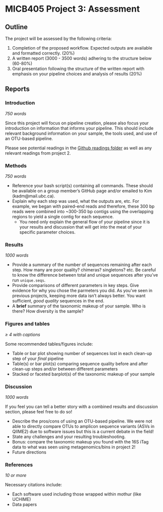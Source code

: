 # MICB405 Project 3: Assessment
## Outline
The project will be assessed by the following criteria:

1. Completion of the proposed workflow. Expected outputs are available and formatted correctly. (20%)
2. A written report (3000 - 3500 words) adhering to the structure below (60-80%)
3. Oral presentation following the structure of the written report with emphasis on your pipeline choices and analysis of results (20%)

## Reports
### Introduction
*750 words*

Since this project will focus on pipeline creation, please also focus your introduction on information that informs your pipeline. This should include relevant background information on your sample, the tools used, and use of an OTU-based pipeline.

Please see potential readings in the [Github readings folder](https://github.com/EDUCE-UBC/MICB405_project3/tree/master/Readings) as well as any relevant readings from project 2.

### Methods
*750 words*

* Reference your bash script(s) containing all commands. These should be available on a group member's GitHub page and/or emailed to Kim (kadm@mail.ubc.ca).
* Explain why each step was used, what the outputs are, etc. For example, we began with paired-end reads and therefore, these 300 bp reads were combined into ~300-350 bp contigs using the overlapping regions to yield a single contig for each sequence.
    + You need only explain the general flow of your pipeline since it is your results and discussion that will get into the meat of your specific parameter choices.

### Results
*1000 words*

* Provide a summary of the number of sequences remaining after each step. How many are poor quality? chimeras? singletons? etc. Be careful to know the difference between total and unique sequences after you've run `unique.seqs`.
* Provide comparisons of different parameters in key steps. Give evidence for why you chose the parmeters you did. As you've seen in previous projects, keeping more data isn't always better. You want sufficient, *good quality* sequences in the end.
* A **brief** summary of the taxonomic makeup of your sample. Who is there? How diversity is the sample?

### Figures and tables
*≥ 4 with captions*

Some recommended tables/figures include:  

* Table or bar plot showing number of sequences lost in each clean-up step of your *final* pipeline
* Table(s) or bar plot(s) comparing sequence quality before and after clean-up steps and/or between different parameters 
* Stacked or faceted barplot(s) of the taxonomic makeup of your sample

### Discussion
*1000 words*

If you feel you can tell a better story with a combined results and discussion section, please feel free to do so!

* Describe the pros/cons of using an OTU-based pipeline. We were not able to directly compare OTUs to amplicon sequence variants (ASVs in QIIME2) due to software issues but this is a current debate in the field! 
* State any challenges and your resulting troubleshooting.
* Bonus: compare the taxonomic makeup you found with the 16S iTag data to what was seen using metagenomics/bins in project 2!
* Future directions

### References
*10 or more*

Necessary citations include:

* Each software used including those wrapped within mothur (like UCHIME)
* Data papers
